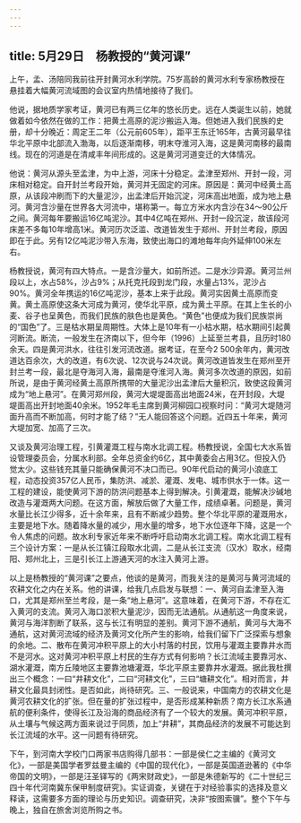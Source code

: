 ```yaml
---
---
---
```

title: 5月29日　杨教授的“黄河课”
---

上午，孟、汤陪同我前往开封黄河水利学院。75岁高龄的黄河水利专家杨教授在悬挂着大幅黄河流域图的会议室内热情地接待了我们。

他说，据地质学家考证，黄河已有两三亿年的悠长历史。远在人类诞生以前，她就做着如今依然在做的工作：把黄土高原的泥沙搬运入海。但她进入我们民族的史册，却十分晚近：周定王二年（公元前605年），距平王东迁165年，古黄河最早往华北平原中北部流入渤海，以后逐渐南移，明末夺淮河入海，这是黄河南移的最南线。现在的河道是在清咸丰年间形成的。这是黄河河道变迁的大体情况。

他说：黄河从源头至孟津，为中上游，河床十分稳定。孟津至郑州、开封一段，河床相对稳定。自开封兰考段开始，黄河并无固定的河床。原因是：黄河中经黄土高原，从该段冲刷而下的大量泥沙，出孟津后开始沉淀，河床高出地面，成为地上悬河。黄河含沙量在世界各大河流中，堪称第一。每立方米水内含沙在34～90公斤之间。黄河每年要搬运16亿吨泥沙。其中4亿吨在郑州、开封一段沉淀，故该段河床差不多每10年增高1米。黄河历次泛滥、改道皆发生于郑州、开封兰考段，原因即在于此。另有12亿吨泥沙带入东海，致使出海口的滩地每年向外延伸100米左右。

杨教授说，黄河有四大特点。一是含沙量大，如前所述。二是水沙异源。黄河兰州段以上，水占58%，沙占9%；从托克托段到龙门段，水量占13%，泥沙占90%。黄河全年携运的16亿吨泥沙，基本上来于此段。黄河实因黄土高原而变黄。黄土高原使这条大河成为黄河，使华北平原，成为黄土平原。在其上生长的小麦、谷子也呈黄色，而我们民族的肤色也是黄色。“黄色”也便成为我们民族崇尚的“国色”了。三是枯水期呈周期性。大体上是10年有一小枯水期，枯水期间引起黄河断流。断流，一般发生在济南以下，但今年（1996）上延至兰考县，且历时180余天。四是黄河洪水，往往引发河流改道。据考证，在至今2 500余年内，黄河改道达百余次，大的改道，有6次说、12次说与24次说。黄河改道皆发生在郑州至开封兰考一段，最北是夺海河入海，最南是夺淮河入海。黄河多次改道的原因，如前所说，是由于黄河经黄土高原所携带的大量泥沙出孟津后大量积沉，致使这段黄河成为“地上悬河”。在黄河郑州段，黄河大堤堤面高出地面24米，在开封段，大堤堤面高出开封地面40余米。1952年毛主席到黄河柳园口视察时问：“黄河大堤随河面升高而不断加高，何时才能了结？”无人能回答这个问题。近四五十年来，黄河大堤加宽、加高了三次。

又谈及黄河治理工程，引黄灌溉工程与南水北调工程。杨教授说，全国七大水系皆设管理委员会，分属水利部。全年总资金约6亿，其中黄委会占用3亿。但投入仍觉太少。这些钱充其量只能确保黄河不决口而已。90年代启动的黄河小浪底工程，动态投资357亿人民币，集防洪、减淤、灌溉、发电、城市供水于一体。这一工程的建设，能使黄河下游的防洪问题基本上得到解决。引黄灌溉，能解决沙碱地改造与灌溉两大问题。在这方面，解放后做了大量工作，成绩卓著。问题是，黄河水量比长江少得多，近十余年来，且有不断减少趋势。整个华北平原的灌溉用水，主要是地下水。随着降水量的减少，用水量的增多，地下水位逐年下降，这是一个令人焦虑的问题。故水利专家近年来不断呼吁启动南水北调工程。南水北调工程有三个设计方案：一是从长江镇江段取水北调，二是从长江支流（汉水）取水，经南阳、郑州北上，三是引长江上游通天河的水注入黄河上游。

以上是杨教授的“黄河课”之要点，他谈的是黄河，而我关注的是黄河与黄河流域的农耕文化之内在关系。他的讲课，给我几点启发与联想：一、黄河自孟津至入海口，尤其是郑州至兰考段，是一条“地上悬河”。这意味着，在黄河下游，不存在汇入黄河的支流。黄河入海口淤积大量泥沙，因而无法通航。从通航这一角度来说，黄河与海洋割断了联系，这与长江有明显的差别。黄河下游不通航，黄河与大海不通航，这对黄河流域的经济及黄河文化所产生的影响，给我们留下广泛探索与想象的余地。二、散布在黄河冲积平原上的大小村落的村民，饮用与灌溉主要靠井水而不是河水。这对黄河冲积平原上村民的生存方式有何影响？长江流域主要靠河水、湖水灌溉，南方丘陵地区主要靠池塘灌溉，华北平原主要靠井水灌溉。据此我杜撰出三个概念：一曰“井耕文化”，二曰“河耕文化”，三曰“塘耕文化”。相对而言，井耕文化最具封闭性。是否如此，尚待研究。三、一般说来，中国南方的农耕文化是黄河农耕文化的扩张。但在量的扩张过程中，是否形成某种新质？南方长江水系通航的便利条件，使得长江及沿海的商品经济有了一个较大的发展。黄河冲积平原，从土壤与气候这两方面来说过于同质，加上“井耕”，其商品经济的发展不可能达到长江流域的水平。这一问题有待研究。

下午，到河南大学校门口两家书店购得几部书：一部是侯仁之主编的《黄河文化》，一部是美国学者罗兹曼主编的《中国的现代化》，一部是英国道逊著的《中华帝国的文明》，一部是汪圣铎写的《两宋财政史》，一部是朱德新写的《二十世纪三四十年代河南冀东保甲制度研究》。实证调查，关键在于对经验事实的选择及意义释读，这需要多方面的理论与历史知识。调查研究，决非“按图索骥”。整个下午与晚上，独自在旅舍浏览所购之书。